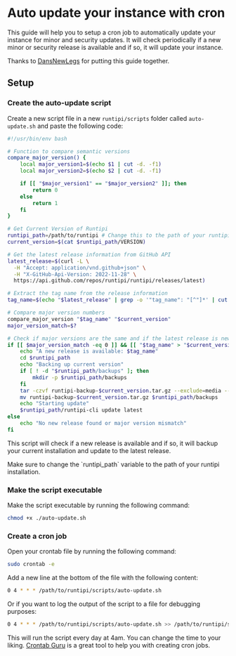 
# Auto update your instance with cron

This guide will help you to setup a cron job to automatically update your instance for minor and security updates.
It will check periodically if a new minor or security release is available and if so, it will update your instance.

Thanks to [DansNewLegs](https://github.com/DansNewLegs) for putting this guide together.

## Setup

<Steps>

### Create the auto-update script

Create a new script file in a new `runtipi/scripts` folder called `auto-update.sh` and paste the following code:

```bash
#!/usr/bin/env bash

# Function to compare semantic versions
compare_major_version() {
    local major_version1=$(echo $1 | cut -d. -f1)
    local major_version2=$(echo $2 | cut -d. -f1)

    if [[ "$major_version1" == "$major_version2" ]]; then
        return 0
    else
        return 1
    fi
}

# Get Current Version of Runtipi
runtipi_path=/path/to/runtipi # Change this to the path of your runtipi installation.
current_version=$(cat $runtipi_path/VERSION)

# Get the latest release information from GitHub API
latest_release=$(curl -L \
  -H "Accept: application/vnd.github+json" \
  -H "X-GitHub-Api-Version: 2022-11-28" \
  https://api.github.com/repos/runtipi/runtipi/releases/latest)

# Extract the tag name from the release information
tag_name=$(echo "$latest_release" | grep -o '"tag_name": "[^"]*' | cut -d'"' -f4)

# Compare major version numbers
compare_major_version "$tag_name" "$current_version"
major_version_match=$?

# Check if major versions are the same and if the latest release is newer than the current version
if [[ $major_version_match -eq 0 ]] && [[ "$tag_name" > "$current_version" ]]; then
    echo "A new release is available: $tag_name"
    cd $runtipi_path
    echo "Backing up current version"
    if [ ! -d "$runtipi_path/backups" ]; then
        mkdir -p $runtipi_path/backups
    fi
    tar -czvf runtipi-backup-$current_version.tar.gz --exclude=media --exclude=backups *
    mv runtipi-backup-$current_version.tar.gz $runtipi_path/backups
    echo "Starting update"
    $runtipi_path/runtipi-cli update latest
else
    echo "No new release found or major version mismatch"
fi
```

This script will check if a new release is available and if so, it will backup your current installation and update to the latest release.

<Callout type="warning">
  Make sure to change the `runtipi_path` variable to the path of your runtipi installation.
</Callout>

### Make the script executable

Make the script executable by running the following command:

```bash
chmod +x ./auto-update.sh
```

### Create a cron job

Open your crontab file by running the following command:

```bash
sudo crontab -e
```

Add a new line at the bottom of the file with the following content:

```bash
0 4 * * * /path/to/runtipi/scripts/auto-update.sh
```

Or if you want to log the output of the script to a file for debugging purposes:

```bash
0 4 * * * /path/to/runtipi/scripts/auto-update.sh >> /path/to/runtipi/scripts/auto-update.log 2>&1
```

This will run the script every day at 4am. You can change the time to your liking. [Crontab Guru](https://crontab.guru/) is a great tool to help you with creating cron jobs.

</Steps>
